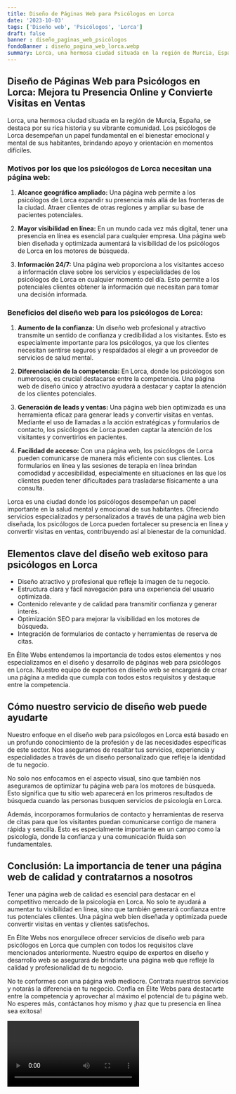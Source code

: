 ```yaml
---
title: Diseño de Páginas Web para Psicólogos en Lorca
date: '2023-10-03'
tags: ['Diseño web', 'Psicólogos', 'Lorca']
draft: false
banner : diseño_paginas_web_psicólogos
fondoBanner : diseño_pagina_web_lorca.webp
summary: Lorca, una hermosa ciudad situada en la región de Murcia, España, se destaca por su rica historia y su vibrante comunidad. Los psicólogos de Lorca desempeñan un papel fundamental en el bienestar emocional y mental de sus habitantes, brindando apoyo y orientación en momentos difíciles.
---
```


## Diseño de Páginas Web para Psicólogos en Lorca: Mejora tu Presencia Online y Convierte Visitas en Ventas

Lorca, una hermosa ciudad situada en la región de Murcia, España, se destaca por su rica historia y su vibrante comunidad. Los psicólogos de Lorca desempeñan un papel fundamental en el bienestar emocional y mental de sus habitantes, brindando apoyo y orientación en momentos difíciles.

### Motivos por los que los psicólogos de Lorca necesitan una página web:

1. **Alcance geográfico ampliado:** Una página web permite a los psicólogos de Lorca expandir su presencia más allá de las fronteras de la ciudad. Atraer clientes de otras regiones y ampliar su base de pacientes potenciales.

2. **Mayor visibilidad en línea:** En un mundo cada vez más digital, tener una presencia en línea es esencial para cualquier empresa. Una página web bien diseñada y optimizada aumentará la visibilidad de los psicólogos de Lorca en los motores de búsqueda.

3. **Información 24/7:** Una página web proporciona a los visitantes acceso a información clave sobre los servicios y especialidades de los psicólogos de Lorca en cualquier momento del día. Esto permite a los potenciales clientes obtener la información que necesitan para tomar una decisión informada.

### Beneficios del diseño web para los psicólogos de Lorca:

1. **Aumento de la confianza:** Un diseño web profesional y atractivo transmite un sentido de confianza y credibilidad a los visitantes. Esto es especialmente importante para los psicólogos, ya que los clientes necesitan sentirse seguros y respaldados al elegir a un proveedor de servicios de salud mental.

2. **Diferenciación de la competencia:** En Lorca, donde los psicólogos son numerosos, es crucial destacarse entre la competencia. Una página web de diseño único y atractivo ayudará a destacar y captar la atención de los clientes potenciales.

3. **Generación de leads y ventas:** Una página web bien optimizada es una herramienta eficaz para generar leads y convertir visitas en ventas. Mediante el uso de llamadas a la acción estratégicas y formularios de contacto, los psicólogos de Lorca pueden captar la atención de los visitantes y convertirlos en pacientes.

4. **Facilidad de acceso:** Con una página web, los psicólogos de Lorca pueden comunicarse de manera más eficiente con sus clientes. Los formularios en línea y las sesiones de terapia en línea brindan comodidad y accesibilidad, especialmente en situaciones en las que los clientes pueden tener dificultades para trasladarse físicamente a una consulta.

Lorca es una ciudad donde los psicólogos desempeñan un papel importante en la salud mental y emocional de sus habitantes. Ofreciendo servicios especializados y personalizados a través de una página web bien diseñada, los psicólogos de Lorca pueden fortalecer su presencia en línea y convertir visitas en ventas, contribuyendo así al bienestar de la comunidad.

<GifSeo />

<Cta />

## Elementos clave del diseño web exitoso para psicólogos en Lorca

- Diseño atractivo y profesional que refleje la imagen de tu negocio.
- Estructura clara y fácil navegación para una experiencia del usuario optimizada.
- Contenido relevante y de calidad para transmitir confianza y generar interés.
- Optimización SEO para mejorar la visibilidad en los motores de búsqueda.
- Integración de formularios de contacto y herramientas de reserva de citas.

En Élite Webs entendemos la importancia de todos estos elementos y nos especializamos en el diseño y desarrollo de páginas web para psicólogos en Lorca. Nuestro equipo de expertos en diseño web se encargará de crear una página a medida que cumpla con todos estos requisitos y destaque entre la competencia.

## Cómo nuestro servicio de diseño web puede ayudarte

Nuestro enfoque en el diseño web para psicólogos en Lorca está basado en un profundo conocimiento de la profesión y de las necesidades específicas de este sector. Nos aseguramos de resaltar tus servicios, experiencia y especialidades a través de un diseño personalizado que refleje la identidad de tu negocio.

No solo nos enfocamos en el aspecto visual, sino que también nos aseguramos de optimizar tu página web para los motores de búsqueda. Esto significa que tu sitio web aparecerá en los primeros resultados de búsqueda cuando las personas busquen servicios de psicología en Lorca.

Además, incorporamos formularios de contacto y herramientas de reserva de citas para que los visitantes puedan comunicarse contigo de manera rápida y sencilla. Esto es especialmente importante en un campo como la psicología, donde la confianza y una comunicación fluida son fundamentales.

## Conclusión: La importancia de tener una página web de calidad y contratarnos a nosotros

Tener una página web de calidad es esencial para destacar en el competitivo mercado de la psicología en Lorca. No solo te ayudará a aumentar tu visibilidad en línea, sino que también generará confianza entre tus potenciales clientes. Una página web bien diseñada y optimizada puede convertir visitas en ventas y clientes satisfechos.

En Élite Webs nos enorgullece ofrecer servicios de diseño web para psicólogos en Lorca que cumplen con todos los requisitos clave mencionados anteriormente. Nuestro equipo de expertos en diseño y desarrollo web se asegurará de brindarte una página web que refleje la calidad y profesionalidad de tu negocio.

No te conformes con una página web mediocre. Contrata nuestros servicios y notarás la diferencia en tu negocio. Confía en Élite Webs para destacarte entre la competencia y aprovechar al máximo el potencial de tu página web. No esperes más, contáctanos hoy mismo y ¡haz que tu presencia en línea sea exitosa!

<Video />

<CtaBot job='Psicólogos' city='Lorca'/>

<Gmaps query='Lorca+españa+maps' />
